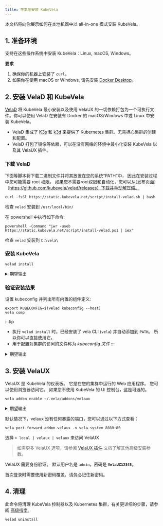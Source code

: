 ```yaml
---
title: 在本地安装 KubeVela
---
```



本文档将向你展示如何在本地机器中以 all-in-one 模式安装 KubeVela。

## 1. 准备环境

支持在这些操作系统中安装 KubeVela：Linux, macOS, Windows。

**要求**

1. 确保你的机器上安装了 `curl`。
2. 如果你在使用 macOS or Windows, 请先安装 [Docker Desktop](https://www.docker.com/products/docker-desktop)。

## 2. 安装 VelaD 和 KubeVela

[VelaD](https://github.com/kubevela/velad) 将 KubeVela 最小安装以及使用 VelaUX 的一切依赖打包为一个可执行文件。你可以使用 VelaD 在安装有 Docker 的 macOS/Windows 中或 Linux 中安装 KubeVela。

- VelaD 集成了 [K3s](https://rancher.com/docs/k3s/latest/en/quick-start/)  和 [k3d](https://k3d.io/) 来提供了 Kubernetes 集群。无需担心集群的创建和配置。
- VelaD 打包了镜像等依赖，可以在没有网络的环境中最小化安装 KubeVela 以及其 VelaUX 插件。

### 下载 VelaD

下面等脚本将下载二进制文件并将其放置在您的系统“PATH”中，
因此在安装过程中您可能需要 root 权限。
如果您不需要root权限和自动化，您可以从[发布页面]（https://github.com/kubevela/velad/releases）下载并手动解压缩。


<Tabs className="unique-tabs">
  <TabItem value="Linux">

  ```shell
  curl -fsSl https://static.kubevela.net/script/install-velad.sh | bash
  ```

  检查 `velad` 安装到 `/usr/local/bin/`

  </TabItem>
  <TabItem value="Windows">

  在 powershell 中执行如下命令:

  ```shell
  powershell -Command "iwr -useb https://static.kubevela.net/script/install-velad.ps1 | iex"
  ```
  检查 `velad` 安装到 `C:\vela\`

  </TabItem>
</Tabs>

### 安装 KubeVela

```shell
velad install
```

<details>
  <summary>期望输出</summary>

  ```
  Preparing K3s images...
  Successfully prepare k3s image: /Users/sunjianbo/.vela/velad/k3s/k3s-airgap-images-amd64.tgz
  Successfully prepare k3d images

  ...snip...

  KubeVela control plane has been successfully set up on your cluster.
  If you want to enable dashboard, please run "vela addon enable /Users/sunjianbo/.vela/addons/velaux"

  Keep the token below if you want to restart the control plane
  K1075e7f6c77555e6ebdaf4854e4a2f39ae4287cfad23f27cdac5b33608d44633fe::server:zSpzbdbGzVxOwfBvvjgT

  🚀 Successfully install KubeVela control plane
  🔭 See available commands with `vela help`
  ```

</details>

### 验证安装结果

设置 kubeconfig 并列出所有内置的组件定义:

```shell
export KUBECONFIG=$(velad kubeconfig --host)
vela comp
```

:::tip
- 执行 `velad install` 时，已经安装了 vela CLI (`vela`) 并自动添加到 `PATH`。 所以你可以直接使用它。
- 用于配置对集群的访问的文件称为 *kubeconfig 文件*
:::

<details>
  <summary>期望输出</summary>

  ```
  NAME DEFINITION DESCRIPTION
  daemon daemonsets.apps Describes daemonset services in Kubernetes.
  webservice deployments.apps Describes long-running, scalable, containerized services
  that have a stable network endpoint to receive external
  network traffic from customers.
  worker deployments.apps Describes long-running, scalable, containerized services
  that running at backend. They do NOT have network endpoint
  to receive external network traffic.
  config-image-registry autodetects.core.oam.dev Config information to authenticate image registry
  k8s-objects autodetects.core.oam.dev K8s-objects allow users to specify raw K8s objects in
  properties
  task jobs.batch Describes jobs that run code or a script to completion.
  ref-objects autodetects.core.oam.dev Ref-objects allow users to specify ref objects to use.
  Notice that this component type have special handle logic.
  raw autodetects.core.oam.dev Raw allow users to specify raw K8s object in properties.
  This definition is DEPRECATED, please use 'k8s-objects'
  instead.
  cron-task cronjobs.batch Describes cron jobs that run code or a script to completion.
  ```

</details>

## 3. 安装 VelaUX

VelaUX 是 KubeVela 的仪表板。 它是在您的集群中运行的 Web 应用程序。 您可以使用浏览器访问它。
如果您不使用 KubeVela 的 UI 控制台，这是可选的。

```shell script
vela addon enable ~/.vela/addons/velaux
```

<details>
  <summary>期望输出</summary>

  ```
  Addon: velaux enabled Successfully.
  ```
</details>

默认情况下，velaux 没有任何暴露的端口，您可以通过以下方式查看：

```shell
vela port-forward addon-velaux -n vela-system 8080:80
```

选择 `> local | velaux | velaux` 来访问 VelaUX

> 如需更多 VelaUX 选项，请参阅 [VelaUX 插件](../reference/addons/velaux) 文档了解其他高级安装参数。

VelaUX 需要身份验证。 默认用户名是 `admin`，密码是 **`VelaUX12345`**。

首次登录时需要使用新密码覆盖，请务必记住新密码。

## 4. 清理

此命令将清理 KubeVela 控制器以及 Kubernetes 集群，有关更详细的步骤，请参阅 [高级指南](../platform-engineers/advanced-install#uninstall)。

```
velad uninstall
```
